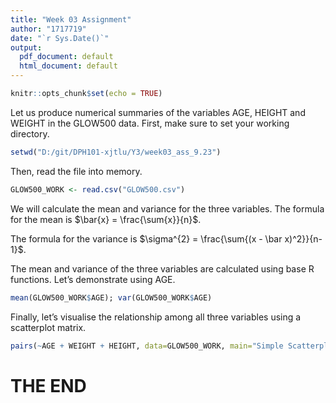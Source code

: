 ```yaml
---
title: "Week 03 Assignment"
author: "1717719"
date: "`r Sys.Date()`"
output:
  pdf_document: default
  html_document: default
---
```


```r
knitr::opts_chunk$set(echo = TRUE)
```

Let us produce numerical summaries of the variables AGE, HEIGHT and WEIGHT in the GLOW500 data.
First, make sure to set your working directory.

```r
setwd("D:/git/DPH101-xjtlu/Y3/week03_ass_9.23")
```

Then, read the file into memory.
```r
GLOW500_WORK <- read.csv("GLOW500.csv")
```


We will calculate the mean and variance for the three variables. The formula for the mean is $\bar{x} = \frac{\sum{x}}{n}$. 

The formula for the variance is $\sigma^{2} = \frac{\sum{(x - \bar x)^2}}{n-1}$.

The mean and variance of the three variables are calculated using base R functions. Let's demonstrate using AGE.

```r
mean(GLOW500_WORK$AGE); var(GLOW500_WORK$AGE)
```


\begin{table}[h!]
\caption{Basic numerical summaries of age, weight and height in the GLOW500 study.}
\centering
\begin{tabular}{lrr}
\hline
Variable  & Mean        & Variance \\
\hline
Age(Year)      & 68.6      & 80.81      \\
Weight(kg)     & 71.82     & 270.142      \\
Height(cm)     & 161.4     & 40.39      \\
\hline
\end{tabular}
\end{table}


Finally, let's visualise the relationship among all three variables using a scatterplot matrix.

```r
pairs(~AGE + WEIGHT + HEIGHT, data=GLOW500_WORK, main="Simple Scatterplot Matrix")
```


# THE END

